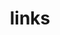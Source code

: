 ---
title: "links"
pageTitle: "Links of"
subTitle: "Remote hackathon every Sunday"
heroImg: "../src/images/akagi_yellow.webp"
---